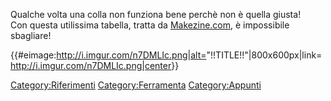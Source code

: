 Qualche volta una colla non funziona bene perchè non è quella giusta!<br />

Con questa utilissima tabella, tratta da [http://makezine.com/2016/03/25/dont-glue-anything-without-handy-reference-chart/ Makezine.com], è impossibile sbagliare!


{{#eimage:http://i.imgur.com/n7DMLIc.png|alt="!!TITLE!!"|800x600px|link=http://i.imgur.com/n7DMLIc.png|center}} 

[[Category:Riferimenti]]
[[Category:Ferramenta]]
[[Category:Appunti]]
